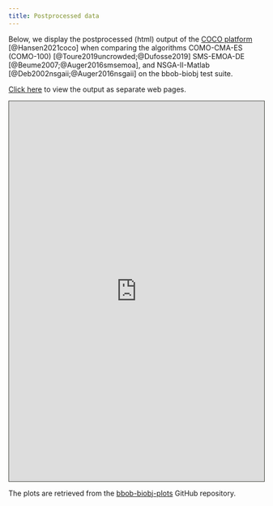 ```yaml
---
title: Postprocessed data
---
```


Below, we display the postprocessed (html) output of the <a href="https://github.com/numbbo/coco">COCO platform</a> [@Hansen2021coco] when comparing the algorithms COMO-CMA-ES (COMO-100) [@Toure2019uncrowded;@Dufosse2019] SMS-EMOA-DE [@Beume2007;@Auger2016smsemoa], and NSGA-II-Matlab [@Deb2002nsgaii;@Auger2016nsgaii] on the bbob-biobj test suite.

<a href="https://numbbo.github.io/bbob-biobj-plots/ppdata-comosmsnsga/COMO-_NSGA-_SMS-E/index.html">Click here</a> to view the output as separate web pages.

<iframe src="https://numbbo.github.io/bbob-biobj-plots/ppdata-comosmsnsga/COMO-_NSGA-_SMS-E/index.html" width="100%" height="750" style="border: 1px solid #3e3f3a;">
	This IFrame displays the performance of COMO-CMA-ES, SMS-EMOA-DE, and NSGA-II-Matlab.
</iframe>

The plots are retrieved from the [bbob-biobj-plots](https://github.com/numbbo/bbob-biobj-plots) GitHub repository. 


